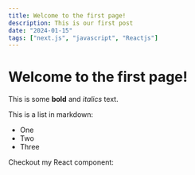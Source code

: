 ```yaml
---
title: Welcome to the first page!
description: This is our first post
date: "2024-01-15"
tags: ["next.js", "javascript", "Reactjs"]
---
```


# Welcome to the first page!

This is some **bold** and _italics_ text.

This is a list in markdown:

- One
- Two
- Three

Checkout my React component:
